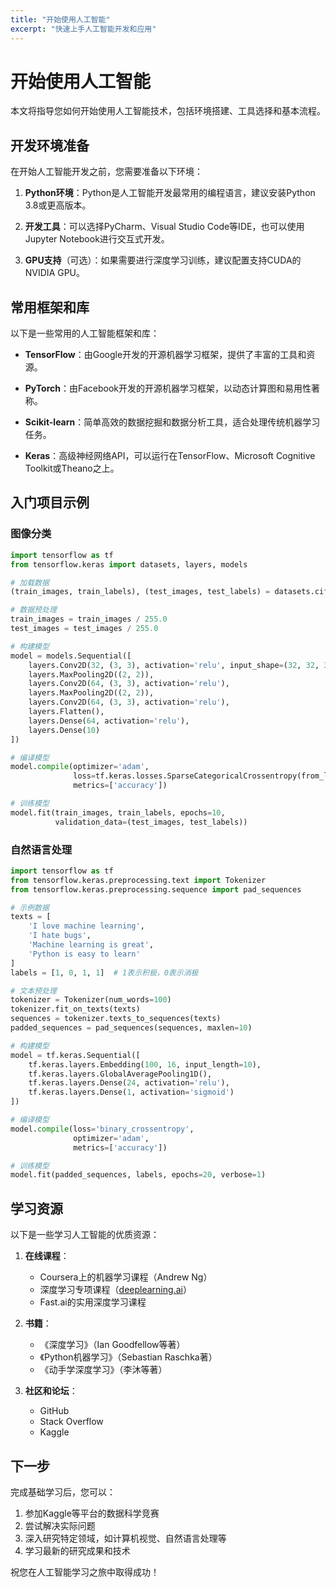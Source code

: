 ---
title: "开始使用人工智能"
excerpt: "快速上手人工智能开发和应用"
---

# 开始使用人工智能

本文将指导您如何开始使用人工智能技术，包括环境搭建、工具选择和基本流程。

## 开发环境准备

在开始人工智能开发之前，您需要准备以下环境：

1. **Python环境**：Python是人工智能开发最常用的编程语言，建议安装Python 3.8或更高版本。

2. **开发工具**：可以选择PyCharm、Visual Studio Code等IDE，也可以使用Jupyter Notebook进行交互式开发。

3. **GPU支持**（可选）：如果需要进行深度学习训练，建议配置支持CUDA的NVIDIA GPU。

## 常用框架和库

以下是一些常用的人工智能框架和库：

- **TensorFlow**：由Google开发的开源机器学习框架，提供了丰富的工具和资源。

- **PyTorch**：由Facebook开发的开源机器学习框架，以动态计算图和易用性著称。

- **Scikit-learn**：简单高效的数据挖掘和数据分析工具，适合处理传统机器学习任务。

- **Keras**：高级神经网络API，可以运行在TensorFlow、Microsoft Cognitive Toolkit或Theano之上。

## 入门项目示例

### 图像分类

```python
import tensorflow as tf
from tensorflow.keras import datasets, layers, models

# 加载数据
(train_images, train_labels), (test_images, test_labels) = datasets.cifar10.load_data()

# 数据预处理
train_images = train_images / 255.0
test_images = test_images / 255.0

# 构建模型
model = models.Sequential([
    layers.Conv2D(32, (3, 3), activation='relu', input_shape=(32, 32, 3)),
    layers.MaxPooling2D((2, 2)),
    layers.Conv2D(64, (3, 3), activation='relu'),
    layers.MaxPooling2D((2, 2)),
    layers.Conv2D(64, (3, 3), activation='relu'),
    layers.Flatten(),
    layers.Dense(64, activation='relu'),
    layers.Dense(10)
])

# 编译模型
model.compile(optimizer='adam',
              loss=tf.keras.losses.SparseCategoricalCrossentropy(from_logits=True),
              metrics=['accuracy'])

# 训练模型
model.fit(train_images, train_labels, epochs=10, 
          validation_data=(test_images, test_labels))
```

### 自然语言处理

```python
import tensorflow as tf
from tensorflow.keras.preprocessing.text import Tokenizer
from tensorflow.keras.preprocessing.sequence import pad_sequences

# 示例数据
texts = [
    'I love machine learning',
    'I hate bugs',
    'Machine learning is great',
    'Python is easy to learn'
]
labels = [1, 0, 1, 1]  # 1表示积极，0表示消极

# 文本预处理
tokenizer = Tokenizer(num_words=100)
tokenizer.fit_on_texts(texts)
sequences = tokenizer.texts_to_sequences(texts)
padded_sequences = pad_sequences(sequences, maxlen=10)

# 构建模型
model = tf.keras.Sequential([
    tf.keras.layers.Embedding(100, 16, input_length=10),
    tf.keras.layers.GlobalAveragePooling1D(),
    tf.keras.layers.Dense(24, activation='relu'),
    tf.keras.layers.Dense(1, activation='sigmoid')
])

# 编译模型
model.compile(loss='binary_crossentropy',
              optimizer='adam',
              metrics=['accuracy'])

# 训练模型
model.fit(padded_sequences, labels, epochs=20, verbose=1)
```

## 学习资源

以下是一些学习人工智能的优质资源：

1. **在线课程**：
   - Coursera上的机器学习课程（Andrew Ng）
   - 深度学习专项课程（[deeplearning.ai](https://www.deeplearning.ai/)）
   - Fast.ai的实用深度学习课程

2. **书籍**：
   - 《深度学习》（Ian Goodfellow等著）
   - 《Python机器学习》（Sebastian Raschka著）
   - 《动手学深度学习》（李沐等著）

3. **社区和论坛**：
   - GitHub
   - Stack Overflow
   - Kaggle

## 下一步

完成基础学习后，您可以：

1. 参加Kaggle等平台的数据科学竞赛
2. 尝试解决实际问题
3. 深入研究特定领域，如计算机视觉、自然语言处理等
4. 学习最新的研究成果和技术

祝您在人工智能学习之旅中取得成功！